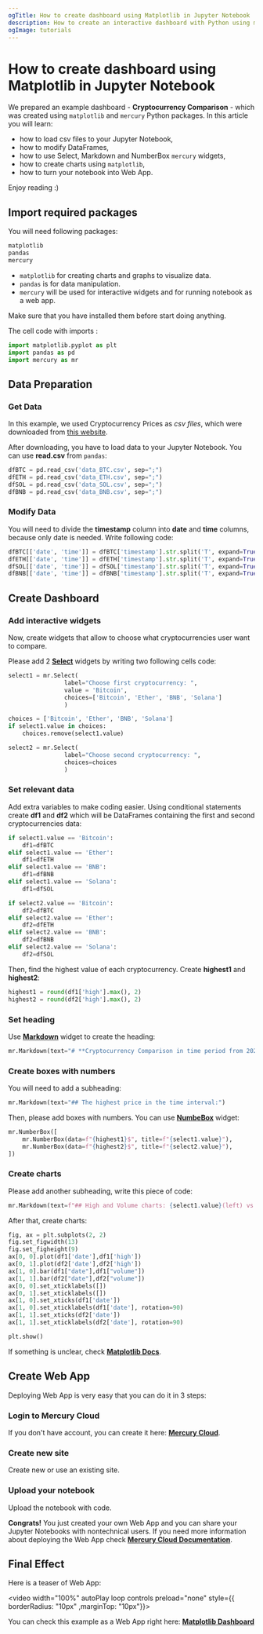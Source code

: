 ```yaml
---
ogTitle: How to create dashboard using Matplotlib in Jupyter Notebook
description: How to create an interactive dashboard with Python using matplotlib and mercury packages in Jupyter Notebook. 
ogImage: tutorials
---
```


# How to create dashboard using Matplotlib in Jupyter Notebook

We prepared an example dashboard - **Cryptocurrency Comparison** - which was created using `matplotlib` and `mercury` Python packages. In this article you will learn:

- how to load csv files to your Jupyter Notebook,
- how to modify DataFrames,
- how to use Select, Markdown and NumberBox `mercury` widgets,
- how to create charts using `matplotlib`,
- how to turn your notebook into Web App.

Enjoy reading :)

## Import required packages

You will need following packages: 

```python 
matplotlib
pandas 
mercury
```

- `matplotlib` for creating charts and graphs to visualize data.
- `pandas`  is for data manipulation.
- `mercury` will be used for interactive widgets and for running notebook as a web app.

Make sure that you have installed them before start doing anything.

The cell code with imports :

```python 
import matplotlib.pyplot as plt 
import pandas as pd 
import mercury as mr 
```

## Data Preparation 

### Get Data

In this example, we used Cryptocurrency Prices as *csv files*, which were downloaded from [this website](https://coinmarketcap.com/).

After downloading, you have to load data to your Jupyter Notebook. You can use **read.csv** from `pandas`:

```python
dfBTC = pd.read_csv('data_BTC.csv', sep=";")
dfETH = pd.read_csv('data_ETH.csv', sep=";")
dfSOL = pd.read_csv('data_SOL.csv', sep=";")
dfBNB = pd.read_csv('data_BNB.csv', sep=";")
``` 

### Modify Data 

You will need to divide the **timestamp** column into **date** and **time** columns, because only date is needed. Write following code: 

```python 
dfBTC[['date', 'time']] = dfBTC['timestamp'].str.split('T', expand=True)
dfETH[['date', 'time']] = dfETH['timestamp'].str.split('T', expand=True)
dfSOL[['date', 'time']] = dfSOL['timestamp'].str.split('T', expand=True)
dfBNB[['date', 'time']] = dfBNB['timestamp'].str.split('T', expand=True)
```

## Create Dashboard

### Add interactive widgets

Now, create widgets that allow to choose what cryptocurrencies user want to compare.

Please add 2 [**Select**](/docs/input-widgets/select/) widgets by writing two following cells code: 

```python
select1 = mr.Select(
                label="Choose first cryptocurrency: ",
                value = 'Bitcoin', 
                choices=['Bitcoin', 'Ether', 'BNB', 'Solana']
                )
```

```python
choices = ['Bitcoin', 'Ether', 'BNB', 'Solana']
if select1.value in choices:
    choices.remove(select1.value)

select2 = mr.Select(
                label="Choose second cryptocurrency: ", 
                choices=choices
                )
```

### Set relevant data 

Add extra variables to make coding easier. Using conditional statements create **df1** and **df2** which will be DataFrames containing the first and second cryptocurrencies data:

```python
if select1.value == 'Bitcoin':
    df1=dfBTC
elif select1.value == 'Ether':
    df1=dfETH
elif select1.value == 'BNB':
    df1=dfBNB
elif select1.value == 'Solana':
    df1=dfSOL

if select2.value == 'Bitcoin':
    df2=dfBTC
elif select2.value == 'Ether':
    df2=dfETH
elif select2.value == 'BNB':
    df2=dfBNB
elif select2.value == 'Solana':
    df2=dfSOL
```

Then, find the highest value of each cryptocurrency. Create **highest1** and **highest2**: 

```python 
highest1 = round(df1['high'].max(), 2)
highest2 = round(df2['high'].max(), 2)
```

### Set heading

Use [**Markdown**](/docs/output-widgets/markdown/) widget to create the heading:

```python
mr.Markdown(text="# **Cryptocurrency Comparison in time period from 2024-04-24 to 2024-05-22**")
```

### Create boxes with numbers 

You will need to add a subheading:

```python
mr.Markdown(text="## The highest price in the time interval:")
```

Then, please add boxes with numbers. You can use [**NumbeBox**](/docs/output-widgets/numberbox/) widget: 

```python 
mr.NumberBox([
    mr.NumberBox(data=f"{highest1}$", title=f"{select1.value}"),
    mr.NumberBox(data=f"{highest2}$", title=f"{select2.value}"),
])
```

### Create charts

Please add another subheading, write this piece of code: 

```python
mr.Markdown(text=f"## High and Volume charts: {select1.value}(left) vs {select2.value}(right)")
```

After that, create charts: 

```python
fig, ax = plt.subplots(2, 2)
fig.set_figwidth(13)
fig.set_figheight(9)
ax[0, 0].plot(df1['date'],df1['high'])
ax[0, 1].plot(df2['date'],df2['high'])
ax[1, 0].bar(df1["date"],df1["volume"])
ax[1, 1].bar(df2["date"],df2["volume"])
ax[0, 0].set_xticklabels([])
ax[0, 1].set_xticklabels([])
ax[1, 0].set_xticks(df1['date'])
ax[1, 0].set_xticklabels(df1['date'], rotation=90)
ax[1, 1].set_xticks(df2['date'])
ax[1, 1].set_xticklabels(df2['date'], rotation=90)

plt.show()
```

If something is unclear, check [**Matplotlib Docs**](https://matplotlib.org/stable/index.html).

## Create Web App

Deploying Web App is very easy that you can do it in 3 steps:

<div className="steps-container">

### Login to Mercury Cloud

If you don't have account, you can create it here: [**Mercury Cloud**](https://cloud.runmercury.com/register).

### Create new site

Create new or use an existing site. 

### Upload your notebook

Upload the notebook with code.

</div>

**Congrats!** You just created your own Web App and you can share your Jupyter Notebooks with nontechnical users. If you need more information about deploying the Web App check [**Mercury Cloud Documentation**](https://runmercury.com/docs/cloud/).

## Final Effect

Here is a teaser of Web App: 

<video width="100%" autoPlay loop controls preload="none" style={{ borderRadius: "10px" ,marginTop: "10px"}}>
  <source
    src="/images/tutorials/dashboards/matplotlib-dashboard/matplotlib-dashboard.mp4"
    type="video/mp4"
  />
</video>

You can check this example as a Web App right here: [**Matplotlib Dashboard**](https://dashboards.runmercury.com/app/matplotlib-dashboard)
